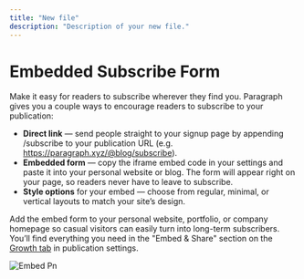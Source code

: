 ```yaml
---
title: "New file"
description: "Description of your new file."
---
```


# **Embedded Subscribe Form**

Make it easy for readers to subscribe wherever they find you. Paragraph gives you a couple ways to encourage readers to subscribe to your publication:

- **Direct link** — send people straight to your signup page by appending /subscribe to your publication URL (e.g. https://paragraph.xyz/@blog/subscribe).
- **Embedded form** — copy the iframe embed code in your settings and paste it into your personal website or blog. The form will appear right on your page, so readers never have to leave to subscribe.
- **Style options** for your embed — choose from regular, minimal, or vertical layouts to match your site’s design.

Add the embed form to your personal website, portfolio, or company homepage so casual visitors can easily turn into long-term subscribers. You’ll find everything you need in the "Embed & Share" section on the [Growth tab](https://paragraph.com/settings/publication/growth) in publication settings.

![Embed Pn](/images/embed.png)
